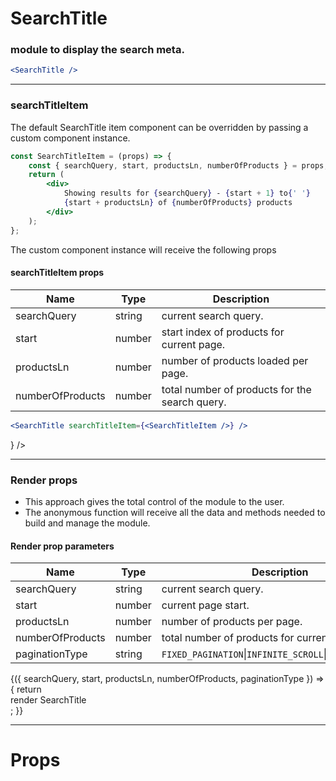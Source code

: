 

<Meta title="SearchTitle" component={SearchTitle} />

# SearchTitle

### module to display the search meta.

```jsx
<SearchTitle />
```

<Preview>
    <Story name="default">
        <UnbxdSearchWrapper siteKey={siteKey} apiKey={apiKey}>
            <SearchTitle />
            <Products attributesMap={attributesMap} />
            <div className="hidden">
                <SearchBox defaultSearch={defaultSearch} />
            </div>
        </UnbxdSearchWrapper>
    </Story>
</Preview>

---

### searchTitleItem

The default SearchTitle item component can be overridden by passing a custom component instance.

```jsx
const SearchTitleItem = (props) => {
    const { searchQuery, start, productsLn, numberOfProducts } = props;
    return (
        <div>
            Showing results for {searchQuery} - {start + 1} to{' '}
            {start + productsLn} of {numberOfProducts} products
        </div>
    );
};
```

The custom component instance will receive the following props

#### searchTitleItem props

| Name             | Type   | Description                                    |
| ---------------- | ------ | ---------------------------------------------- |
| searchQuery      | string | current search query.                          |
| start            | number | start index of products for current page.      |
| productsLn       | number | number of products loaded per page.            |
| numberOfProducts | number | total number of products for the search query. |

```jsx
<SearchTitle searchTitleItem={<SearchTitleItem />} />
```

<Preview>
    <Story name="with searchTitleItem">
        <UnbxdSearchWrapper siteKey={siteKey} apiKey={apiKey}>
            <SearchTitle searchTitleItem={<SearchTitleItem />} />
            <Products attributesMap={attributesMap} />
            <div className="hidden">
                <SearchBox defaultSearch={defaultSearch} />
            </div>
        </UnbxdSearchWrapper>
    </Story>
</Preview>

---

### Render props

-   This approach gives the total control of the module to the user.
-   The anonymous function will receive all the data and methods needed to build and manage the module.

#### Render prop parameters

| Name             | Type   | Description                                             |
| ---------------- | ------ | ------------------------------------------------------- |
| searchQuery      | string | current search query.                                   |
| start            | number | current page start.                                     |
| productsLn       | number | number of products per page.                            |
| numberOfProducts | number | total number of products for current query.             |
| paginationType   | string | `FIXED_PAGINATION`\|`INFINITE_SCROLL`\|`CLICK_N_SCROLL` |

<Preview>
    <Story name="with render props">
        <UnbxdSearchWrapper siteKey={siteKey} apiKey={apiKey}>
            <SearchTitle>
                {({
                    searchQuery,
                    start,
                    productsLn,
                    numberOfProducts,
                    paginationType
                }) => {
                    return <div>render SearchTitle</div>;
                }}
            </SearchTitle>
            <Products attributesMap={attributesMap} />
            <div className="hidden">
                <SearchBox defaultSearch={defaultSearch} />
            </div>
        </UnbxdSearchWrapper>
    </Story>
</Preview>

---

# Props

<Props of={SearchTitle} />
